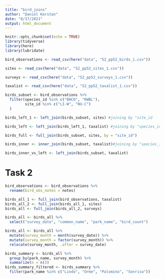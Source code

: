 ```yaml
---
title: "bird_joins"
author: "Daniel Kerstan"
date: "8/17/2021"
output: html_document
---
```


```r
knitr::opts_chunk$set(echo = TRUE)
library(tidyverse)
library(here)
library(lubridate)

```

```r
bird_observations <- read_csv(here("data", "52_pp52_birds_1.csv"))

sites <- read_csv(here("data", "52_pp52_sites_1.csv"))

surveys <- read_csv(here("data", "52_pp52_surveys_1.csv"))

taxalist <- read_csv(here("data", "52_pp52_taxalist_1.csv"))
```

```r
birds_subset <- bird_observations %>% 
  filter(species_id %in% c("BHCO", "RWBL"),
         site_id %in% c("LI-W", "NU-C")
  )
```

```r
birds_left_1 <- left_join(birds_subset, sites) #joining by "site_id

birds_left <- left_join(birds_left_1, taxalist) #joining by "species_id

```
```r
birds_full <- full_join(birds_subset, sites, by = "site_id")
```

```r
birds_inner <- inner_join(birds_subset, taxalist)#joining by "species_id"

birds_inner_vs_left <- left_join(birds_subset, taxalist)
```

# Task 2

```r
bird_observations <- bird_observations %>% 
  rename(bird_obs_notes = notes)

birds_all_1 <- full_join(bird_observations, taxalist)
birds_all_2 <- full_join(birds_all_1, sites)
birds_all <- full_join(birds_all_2, surveys)

birds_all <- birds_all %>% 
  select("survey_date", "common_name", "park_name", "bird_count")
```

```r
birds_all <- birds_all %>% 
  mutate(survey_month = month(survey_date)) %>% 
  mutate(survey_month = factor(survey_month)) %>% 
  relocate(survey_month, .after = survey_date)

birds_summary <- birds_all %>% 
  group_by(park_name, survey_month) %>% 
  summarize(n = n())
birds_summary_filtered <- birds_summary %>% 
  filter(park_name %in% c("Lindo", "Orme", "Palomino", "Sonrisa"))



```



